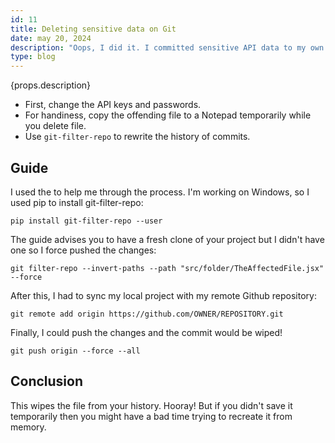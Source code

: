 ```yaml
---
id: 11
title: Deleting sensitive data on Git
date: may 20, 2024
description: "Oops, I did it. I committed sensitive API data to my own Github. All good, I learned how to remove it. How did I remove the commits and fix this issue?"
type: blog
---
```


{props.description}

- First, change the API keys and passwords.
- For handiness, copy the offending file to a Notepad temporarily while you delete file.
- Use `git-filter-repo` to rewrite the history of commits.

## Guide

I used the <Anchor link="https://docs.github.com/en/authentication/keeping-your-account-and-data-secure/removing-sensitive-data-from-a-repository" text="Github Docs" variant="link" isExternal /> to help me through the process. I'm working on Windows, so I used pip to install git-filter-repo:

```shell
pip install git-filter-repo --user
```

The guide advises you to have a fresh clone of your project but I didn't have one so I force pushed the changes:

```shell
git filter-repo --invert-paths --path "src/folder/TheAffectedFile.jsx" --force
```

After this, I had to sync my local project with my remote Github repository:

```shell
git remote add origin https://github.com/OWNER/REPOSITORY.git
```

Finally, I could push the changes and the commit would be wiped!

```shell
git push origin --force --all
```

## Conclusion

This wipes the file from your history. Hooray! But if you didn't save it temporarily then you might have a bad time trying to recreate it from memory.
